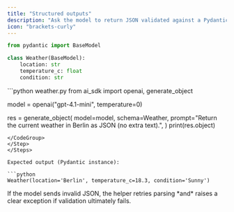 ```yaml
---
title: "Structured outputs"
description: "Ask the model to return JSON validated against a Pydantic schema."
icon: "brackets-curly"
---
```



<Steps>
<Step title="Define the schema">

```python
from pydantic import BaseModel

class Weather(BaseModel):
    location: str
    temperature_c: float
    condition: str
```

</Step>

<Step title="Call generate_object">

<CodeGroup>
```python weather.py
from ai_sdk import openai, generate_object

model = openai("gpt-4.1-mini", temperature=0)

res = generate_object(
model=model,
schema=Weather,
prompt="Return the current weather in Berlin as JSON (no extra text).",
)
print(res.object)

````
</CodeGroup>
</Step>
</Steps>

Expected output (Pydantic instance):

```python
Weather(location='Berlin', temperature_c=18.3, condition='Sunny')
````

<Warning>
  If the model sends invalid JSON, the helper retries parsing *and* raises a clear exception if
  validation ultimately fails.
</Warning>
